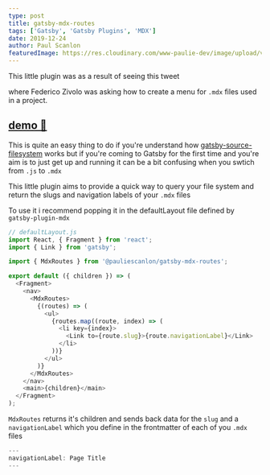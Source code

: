 ```yaml
---
type: post
title: gatsby-mdx-routes
tags: ['Gatsby', 'Gatsby Plugins', 'MDX']
date: 2019-12-24
author: Paul Scanlon
featuredImage: https://res.cloudinary.com/www-paulie-dev/image/upload/v1595915552/paulie.dev/2019/12/12/gatsby-mdx-routes_h9rztw.jpg
---
```


This little plugin was as a result of seeing this tweet

<Tweet tweetLink="FezVrasta/status/1205904176171147268" />

where Federico Zivolo was asking how to create a menu for `.mdx` files used in a project.

## [demo 🚌](https://github.com/PaulieScanlon/gatsby-mdx-routes)

This is quite an easy thing to do if you're understand how
[gatsby-source-filesystem](https://github.com/gatsbyjs/gatsby/tree/master/packages/gatsby-source-filesystem) works but
if you're coming to Gatsby for the first time and you're aim is to just get up and running it can be a bit confusing
when you swtich from `.js` to `.mdx`

This little plugin aims to provide a quick way to query your file system and return the slugs and navigation labels of
your `.mdx` files

To use it i recommend popping it in the defaultLayout file defined by `gatsby-plugin-mdx`

```javascript
// defaultLayout.js
import React, { Fragment } from 'react';
import { Link } from 'gatsby';

import { MdxRoutes } from '@pauliescanlon/gatsby-mdx-routes';

export default ({ children }) => (
  <Fragment>
    <nav>
      <MdxRoutes>
        {(routes) => (
          <ul>
            {routes.map((route, index) => (
              <li key={index}>
                <Link to={route.slug}>{route.navigationLabel}</Link>
              </li>
            ))}
          </ul>
        )}
      </MdxRoutes>
    </nav>
    <main>{children}</main>
  </Fragment>
);
```

`MdxRoutes` returns it's children and sends back data for the `slug` and a `navigationLabel` which you define in the
frontmatter of each of you `.mdx` files

```javascript
---
navigationLabel: Page Title
---
```
